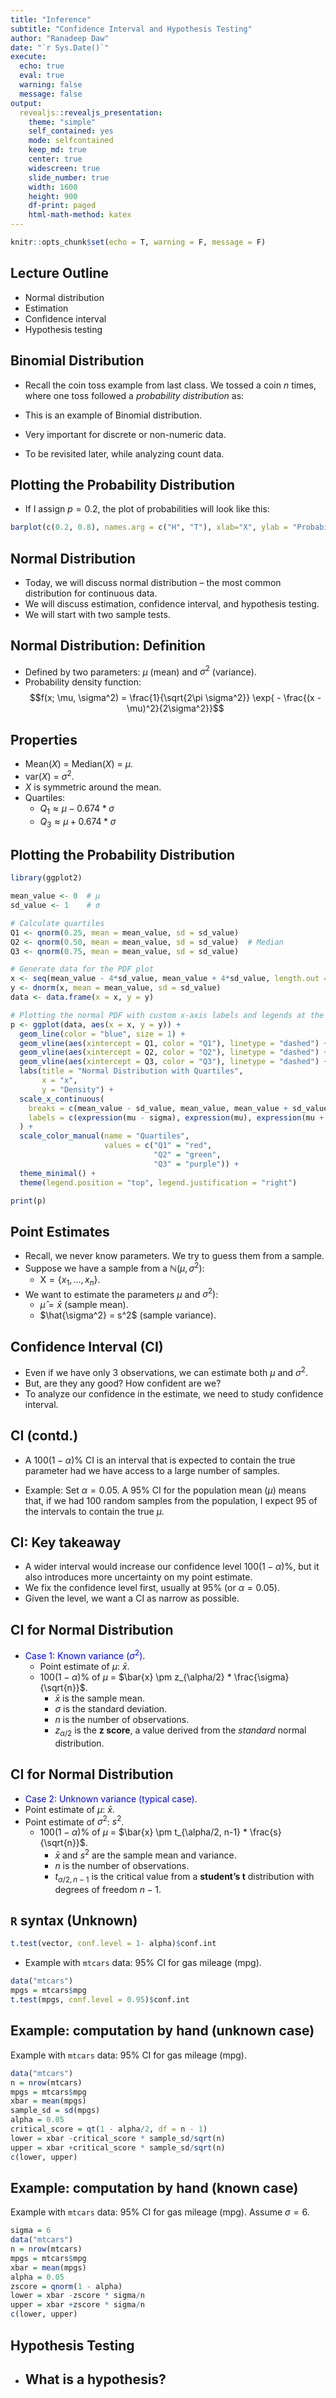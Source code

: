 ```yaml
---
title: "Inference"
subtitle: "Confidence Interval and Hypothesis Testing"
author: "Ranadeep Daw"
date: "`r Sys.Date()`"
execute:
  echo: true
  eval: true
  warning: false
  message: false
output:
  revealjs::revealjs_presentation:
    theme: "simple"
    self_contained: yes
    mode: selfcontained
    keep_md: true
    center: true
    widescreen: true
    slide_number: true
    width: 1600
    height: 900
    df-print: paged
    html-math-method: katex
---
```


```r
knitr::opts_chunk$set(echo = T, warning = F, message = F)
```

\newcommand{\X}{\mathrm{X}}


## Lecture Outline

* Normal distribution
* Estimation
* Confidence interval
* Hypothesis testing


## Binomial Distribution

* Recall the coin toss example from last class. We tossed a coin $n$ times, where one toss followed a *probability distribution* as:
  \begin{align*}
  \mathbb{P}(X = H) = p \\
  \mathbb{P}(X = T) = 1-p \\
  \end{align*}

* This is an example of Binomial distribution.
* Very important for discrete or non-numeric data.
* To be revisited later, while analyzing count data.


## Plotting the Probability Distribution

* If I assign $p = 0.2$, the plot of probabilities will look like this:

```r
barplot(c(0.2, 0.8), names.arg = c("H", "T"), xlab="X", ylab = "Probabilities", col = c("limegreen", "pink"))
```



## Normal Distribution

* Today, we will discuss normal distribution -- the most common distribution for continuous data.
* We will discuss estimation, confidence interval, and hypothesis testing.
* We will start with two sample tests.



## Normal Distribution: Definition

* Defined by two parameters: $\mu$ (mean) and $\sigma^2$ (variance).
* Probability density function:
  $$f(x; \mu, \sigma^2) = \frac{1}{\sqrt{2\pi \sigma^2}} \exp{ - \frac{(x - \mu)^2}{2\sigma^2}}$$

  
  
## Properties

* Mean($X$) = Median($X$) = $\mu$.
* var($X$) = $\sigma^2$.
* $X$ is symmetric around the mean.
* Quartiles:
  - $Q_1 \approx \mu − 0.674 * \sigma$
  - $Q_3 \approx \mu + 0.674 * \sigma$
 

## Plotting the Probability Distribution

```r
library(ggplot2)

mean_value <- 0  # μ
sd_value <- 1    # σ

# Calculate quartiles
Q1 <- qnorm(0.25, mean = mean_value, sd = sd_value)
Q2 <- qnorm(0.50, mean = mean_value, sd = sd_value)  # Median
Q3 <- qnorm(0.75, mean = mean_value, sd = sd_value)

# Generate data for the PDF plot
x <- seq(mean_value - 4*sd_value, mean_value + 4*sd_value, length.out = 1000)
y <- dnorm(x, mean = mean_value, sd = sd_value)
data <- data.frame(x = x, y = y)

# Plotting the normal PDF with custom x-axis labels and legends at the top right
p <- ggplot(data, aes(x = x, y = y)) +
  geom_line(color = "blue", size = 1) +
  geom_vline(aes(xintercept = Q1, color = "Q1"), linetype = "dashed") +
  geom_vline(aes(xintercept = Q2, color = "Q2"), linetype = "dashed") +
  geom_vline(aes(xintercept = Q3, color = "Q3"), linetype = "dashed") +
  labs(title = "Normal Distribution with Quartiles",
       x = "x",
       y = "Density") +
  scale_x_continuous(
    breaks = c(mean_value - sd_value, mean_value, mean_value + sd_value),
    labels = c(expression(mu - sigma), expression(mu), expression(mu + sigma))
  ) +
  scale_color_manual(name = "Quartiles",
                     values = c("Q1" = "red",
                                "Q2" = "green",
                                "Q3" = "purple")) +
  theme_minimal() +
  theme(legend.position = "top", legend.justification = "right")

print(p)

```


## Point Estimates

* Recall, we never know parameters. We try to guess them from a sample.
* Suppose we have a sample from a $\mathbb{N}(\mu, \sigma^2)$:
  - $\X = \{x_1, \ldots, x_n\}$.
* We want to estimate the parameters $\mu$ and  $\sigma^2)$:
  - $\hat{\mu} = \bar{x}$ (sample mean).
  - $\hat{\sigma^2} = s^2$ (sample variance).
  

## Confidence Interval (CI)

* Even if we have only $3$ observations, we can estimate both $\mu$ and $\sigma^2$.
* But, are they any good? How confident are we?
* To analyze our confidence in the estimate, we need to study confidence interval.


## CI (contd.)

* A $100(1 - \alpha)\%$ CI is an interval that is expected to contain the true parameter had we have access to a large number of samples.

* Example: Set $\alpha = 0.05$. A $95\%$ CI for the population mean  ($\mu$) means that, if we had 100 random samples from the population, I expect $95$ of the intervals to contain the true $\mu$.



## CI: Key takeaway

* A wider interval would increase our confidence level $100(1 - \alpha)\%$, but it also introduces more uncertainty on my point estimate.
* We fix the confidence level first, usually at $95\%$ (or $\alpha = 0.05$).
* Given the level, we want a CI as narrow as possible.


## CI for Normal Distribution

* <span style="color:blue;">Case 1: Known variance ($\sigma^2$)</span>.
  - Point estimate of $\mu$: $\bar{x}$.
  - $100(1-\alpha)\%$ of $\mu$ = $\bar{x} \pm z_{\alpha/2} * \frac{\sigma}{\sqrt{n}}$.
    - $\bar{x}$ is the sample mean.
    - $\sigma$ is the standard deviation.
    - $n$ is the number of observations.
    - $z_{\alpha/2}$ is the **z score**, a value derived from the *standard* normal distribution.

## CI for Normal Distribution

* <span style="color:blue;">Case 2: Unknown variance (typical case).</span>
- Point estimate of $\mu$: $\bar{x}$.
- Point estimate of $\sigma^2$: $s^2$.
  - $100(1-\alpha)\%$ of $\mu$ = $\bar{x} \pm t_{\alpha/2, n-1} * \frac{s}{\sqrt{n}}$.
    - $\bar{x}$ and $s^2$ are the sample mean and variance.
    - $n$ is the number of observations.
    - $t_{\alpha/2, n-1}$ is the critical value from a **student's t** distribution with degrees of freedom $n-1$.





## $\texttt{R}$  syntax (Unknown)
```r
t.test(vector, conf.level = 1- alpha)$conf.int
```

* Example with $\texttt{mtcars}$ data: $95\%$ CI for gas mileage (mpg).

```r
data("mtcars")
mpgs = mtcars$mpg
t.test(mpgs, conf.level = 0.95)$conf.int
```





## Example: computation by hand (unknown case)

Example with $\texttt{mtcars}$ data: $95\%$ CI for gas mileage (mpg).

```r
data("mtcars")
n = nrow(mtcars)
mpgs = mtcars$mpg
xbar = mean(mpgs)
sample_sd = sd(mpgs)
alpha = 0.05
critical_score = qt(1 - alpha/2, df = n - 1)
lower = xbar -critical_score * sample_sd/sqrt(n)
upper = xbar +critical_score * sample_sd/sqrt(n)
c(lower, upper)
```



## Example: computation by hand (known case)

Example with $\texttt{mtcars}$ data: $95\%$ CI for gas mileage (mpg). Assume $\sigma = 6$.

```r
sigma = 6
data("mtcars")
n = nrow(mtcars)
mpgs = mtcars$mpg
xbar = mean(mpgs)
alpha = 0.05
zscore = qnorm(1 - alpha)
lower = xbar -zscore * sigma/n
upper = xbar +zscore * sigma/n
c(lower, upper)
```



## Hypothesis Testing

* What is a hypothesis?
  - 

